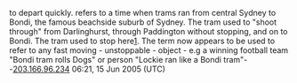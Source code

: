 to depart quickly. refers to a time when trams ran from central Sydney to Bondi, the famous beachside suburb of Sydney. The tram used to "shoot through" from Darlinghurst, through Paddington without stopping, and on to Bondi. The tram used to stop    here[http://plumbingthedeeps.typepad.com/photos/bondijulie/000_0090.html]. The term now appears to be used to refer to any fast moving - unstoppable - object - e.g a winning football team "Bondi tram rolls Dogs" or person "Lockie ran like a Bondi tram"--[[User:203.166.96.234|203.166.96.234]] 06:21, 15 Jun 2005 (UTC)